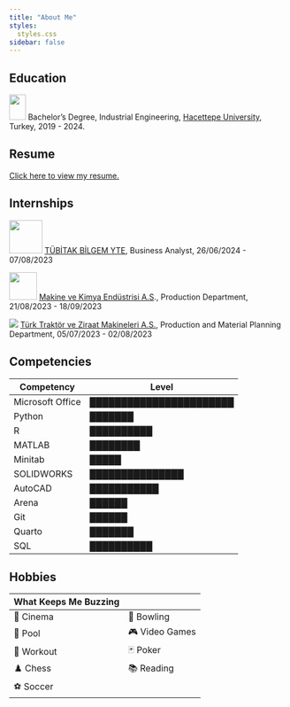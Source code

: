 ```yaml
---
title: "About Me"
styles:
  styles.css
sidebar: false
---
```


## Education

![](hacettepe.png){width="30" height="46"} Bachelor's Degree, Industrial Engineering, [Hacettepe University](https://www.hacettepe.edu.tr/), Turkey, 2019 - 2024.

## Resume

[Click here to view my resume.](resume.pdf){.download-button}

## Internships

![](tubitak.png){width="60"} [TÜBİTAK BİLGEM YTE](https://bilgem.tubitak.gov.tr/yte/), Business Analyst, 26/06/2024 - 07/08/2023

![](mke.png){width="50"} [Makine ve Kimya Endüstrisi A.S](https://www.mke.gov.tr)., Production Department, 21/08/2023 - 18/09/2023

![](turk_traktor.png) [Türk Traktör ve Ziraat Makineleri A.S.](https://www.turktraktor.com.tr), Production and Material Planning Department, 05/07/2023 - 02/08/2023

## Competencies

| Competency       | Level                   |
|------------------|-------------------------|
| Microsoft Office | ███████████████████████ |
| Python           | ███████                 |
| R                | ██████████              |
| MATLAB           | ████████                |
| Minitab          | █████                   |
| SOLIDWORKS       | ███████████████         |
| AutoCAD          | ███████████             |
| Arena            | ██████                  |
| Git              | ██████                  |
| Quarto           | ███████                 |
| SQL              | ██████████              |

## Hobbies

| What Keeps Me Buzzing |                |
|-----------------------|----------------|
| 🎥 Cinema             | 🎳 Bowling     |
| 🎱 Pool               | 🎮 Video Games |
| 💪 Workout            | 🃏 Poker       |
| ♟️ Chess              | 📚 Reading     |
| ⚽ Soccer             |                |
